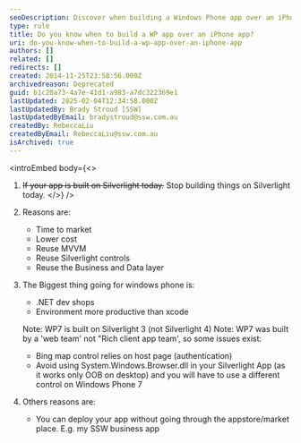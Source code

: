 ```yaml
---
seoDescription: Discover when building a Windows Phone app over an iPhone app saves time, reduces costs, and leverages existing .NET skills for faster deployment and code reuse.
type: rule
title: Do you know when to build a WP app over an iPhone app?
uri: do-you-know-when-to-build-a-wp-app-over-an-iphone-app
authors: []
related: []
redirects: []
created: 2014-11-25T23:58:56.000Z
archivedreason: Deprecated
guid: b1c20a73-4a7e-41d1-a983-a7dc322369e1
lastUpdated: 2025-02-04T12:34:58.000Z
lastUpdatedBy: Brady Stroud [SSW]
lastUpdatedByEmail: bradystroud@ssw.com.au
createdBy: RebeccaLiu
createdByEmail: RebeccaLiu@ssw.com.au
isArchived: true
---
```


<introEmbed
  body={<>
1. ~~If your app is built on Silverlight today.~~ Stop building things on Silverlight today.
  </>}
/>
2. Reasons are:
    * Time to market
    * Lower cost
    * Reuse MVVM
    * Reuse Silverlight controls
    * Reuse the Business and Data layer

3. The Biggest thing going for windows phone is:

    * .NET dev shops
    * Environment more productive than xcode

    Note: WP7 is built on Silverlight 3 (not Silverlight 4)
    Note: WP7 was built by a 'web team' not "Rich client app team', so some issues exist:

    * Bing map control relies on host page (authentication)
    * Avoid using System.Windows.Browser.dll in your Silverlight App (as it works only
                        OOB on desktop) and you will have to use a different control on Windows Phone 7
4. Others reasons are:
    * You can deploy your app without going through the appstore/market place. E.g. my SSW business app
